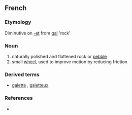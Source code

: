 ==French==

===Etymology===
Diminutive on [[-et]] from {{OF.}} [[gal]] 'rock'

===Noun===
{{fr-noun|m}}

# naturally polished and flattened rock or [[pebble]]
# small [[wheel]], used to improve motion by reducing friction 

===Derived terms===
* [[galette]] {{f}}, [[galetteux]]

===References===
* {{R:NPLarousse}}